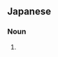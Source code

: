 ==Japanese==
{{wikipedia|lang=ja}}
{{ja-kanjitab|ぶ|りき|yomi=o}}

===Noun===
{{ja-noun|ブリキ}}

# {{alternative spelling of|lang=ja|ブリキ}}